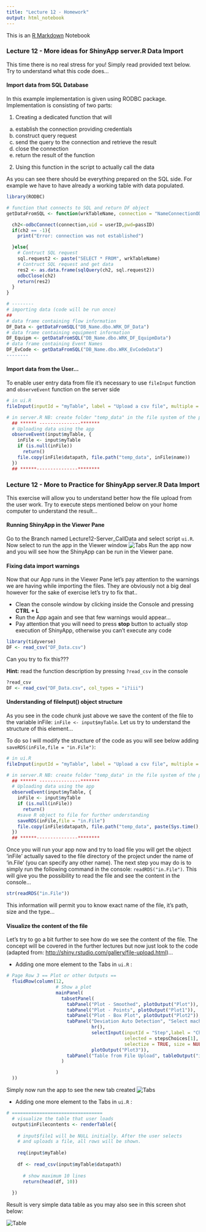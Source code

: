 ```yaml
---
title: "Lecture 12 - Homework"
output: html_notebook
---
```


This is an [R Markdown](http://rmarkdown.rstudio.com) Notebook

### Lecture 12 - More ideas for ShinyApp server.R Data Import

This time there is no real stress for you! Simply read provided text below. Try to understand what this code does...

#### Import data from SQL Database

In this example implementation is given using RODBC package. Implementation is consisting of two parts:

1. Creating a dedicated function that will
  a. establish the connection providing credentials
  b. construct query request
  c. send the query to the connection and retrieve the result
  d. close the connection
  e. return the result of the function 
2. Using this function in the script to actually call the data

As you can see there should be everything prepared on the SQL side. For example we have to have already a working table with data populated.

```r
library(RODBC)

# function that connects to SQL and return DF object
getDataFromSQL <- function(wrkTableName, connection = "NameConnectionODBC", userID = "SQLUserID", passID = "Password"){

  ch2<-odbcConnect(connection,uid = userID,pwd=passID)
  if(ch2 == -1){
    print("Error: connection was not established")

  }else{
    # Contruct SQL request
    sql.request2 <- paste("SELECT * FROM", wrkTableName)
    # Contruct SQL request and get data
    res2 <- as.data.frame(sqlQuery(ch2, sql.request2))
    odbcClose(ch2)
    return(res2)
  }
}

# --------
# importing data (code will be run once)
##
# data frame containing flow information
DF_Data <- getDataFromSQL("DB_Name.dbo.WRK_DF_Data")
# data frame containing equipment information
DF_Equipm <- getDataFromSQL("DB_Name.dbo.WRK_DF_EquipmData")
# data frame containing Event Names
DF_EvCode <- getDataFromSQL("DB_Name.dbo.WRK_EvCodeData")
--------

```

#### Import data from the User...

To enable user entry data from file it's necessary to use `fileInput` function and `observeEvent` function on the server side

```r
# in ui.R
fileInput(inputId = "myTable", label = "Upload a csv file", multiple = F, accept = 'table/csv')

# in server.R NB: create folder "temp_data" in the file system of the project...
  ## ****** ---------------*******
  # Uploading data using the app
  observeEvent(input$myTable, {
    inFile <- input$myTable
    if (is.null(inFile))
      return()
    file.copy(inFile$datapath, file.path("temp_data", inFile$name))
  })
  ## ******---------------********
```

### Lecture 12 - More to Practice for ShinyApp server.R Data Import

This exercise will allow you to understand better how the file upload from the user work. Try to execute steps mentioned below on your home computer to understand the result...

#### Running ShinyApp in the Viewer Pane

Go to the Branch named Lecture12-Server_CallData and select script `ui.R`. Now select to run the app in the Viewer window ![][id-t0] 
Run the app now and you will see how the ShinyApp can be run in the Viewer pane.

#### Fixing data import warnings

Now that our App runs in the Viewer Pane let's pay attention to the warnings we are having while importing the files. They are obviously not a big deal however for the sake of exercise let's try to fix that..

* Clean the console window by clicking inside the Console and pressing **CTRL + L**
* Run the App again and see that few warnings would appear...
* Pay attention that you will need to press **stop** button to actually stop execution of ShinyApp, otherwise you can't execute any code

```r
library(tidyverse)
DF <- read_csv("DF_Data.csv")
```

Can you try to fix this??? 

**Hint:** read the function description by pressing `?read_csv` in the console

```r
?read_csv
DF <- read_csv("DF_Data.csv", col_types = "i?iii")
```


#### Understanding of fileInput() object structure

As you see in the code chunk just above we save the content of the file to the variable inFile: `inFile <- input$myTable`. Let us try to understand the structure of this element...

To do so I will modify the structure of the code as you will see below adding `saveRDS(inFile,file = "in.File")`:

```r
# in ui.R
fileInput(inputId = "myTable", label = "Upload a csv file", multiple = F, accept = 'table/csv')

# in server.R NB: create folder "temp_data" in the file system of the project...
  ## ****** ---------------*******
  # Uploading data using the app
  observeEvent(input$myTable, {
    inFile <- input$myTable
    if (is.null(inFile))
      return()
    #save R object to file for further understanding
    saveRDS(inFile,file = "in.File")
    file.copy(inFile$datapath, file.path("temp_data", paste(Sys.time(), ".csv")))
  })
  ## ******---------------********
```

Once you will run your app now and try to load file you will get the object 'inFile' actually saved to the file directory of the project under the name of 'in.File' (you can specify any other name). The next step you may do is to simply run the following command in the console: `readRDS("in.File")`. This will give you the possibility to read the file and see the content in the console...

```r
str(readRDS("in.File"))
```

This information will permit you to know exact name of the file, it's path, size and the type...

#### Visualize the content of the file

Let's try to go a bit further to see how do we see the content of the file. The concept will be covered in the further lectures but now just look to the code (adapted from: <http://shiny.rstudio.com/gallery/file-upload.html>)...

* Adding one more element to the Tabs in `ui.R` :

```r
# Page Row 3 == Plot or other Outputs ==
  fluidRow(column(12,  
                  # Show a plot 
                  mainPanel(
                    tabsetPanel(
                      tabPanel("Plot - Smoothed", plotOutput("Plot")),
                      tabPanel("Plot - Points", plotOutput("Plot1")),
                      tabPanel("Plot - Box Plot", plotOutput("Plot2")),
                      tabPanel("Deviation Auto Detection", "Select machine step and choose the dates of interest",
                               hr(), 
                               selectInput(inputId = "Step",label = "ChooseStep", choices = stepsChoices, 
                                           selected = stepsChoices[1], multiple = FALSE, 
                                           selectize = TRUE, size = NULL), hr(),
                               plotOutput("Plot3")),
                      tabPanel("Table from File Upload", tableOutput("inFilecontents"))
                    )

                  )
  ))
```
Simply now run the app to see the new tab created ![][id-t1] 



* Adding one more element to the Tabs in `ui.R` :

```r
# ================================= 
  # visualize the table that user loads
  output$inFilecontents <- renderTable({
    
    # input$file1 will be NULL initially. After the user selects
    # and uploads a file, all rows will be shown.
    
    req(input$myTable)
    
    df <- read_csv(input$myTable$datapath)
    
      # show maximum 10 lines
      return(head(df, 10))
    
  })
```

Result is very simple data table as you may also see in this screen shot below:

![][id-t2] 


[id-t0]: task/t0.png "Tabs"
[id-t1]: task/t1.png "Tabs"
[id-t2]: task/t2.png "Table"


